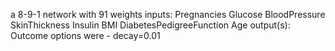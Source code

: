 a 8-9-1 network with 91 weights
inputs: Pregnancies Glucose BloodPressure SkinThickness Insulin BMI DiabetesPedigreeFunction Age 
output(s): Outcome 
options were - decay=0.01